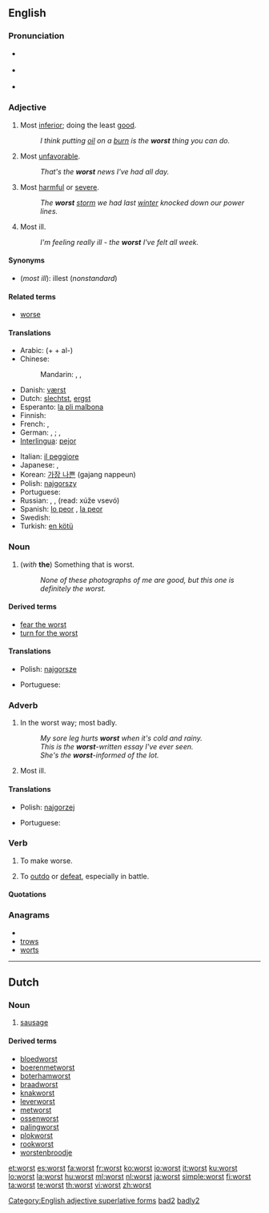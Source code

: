 ==English==

===Pronunciation===
* {{a|RP}} {{IPA|/wɜːst/}}
* {{a|US}} {{IPA|/wɝst/}}
* {{audio|en-us-worst.ogg|Audio (US)}}
*: {{rhymes|ɜː(r)st}}

===Adjective===
{{infl|en|adjective}}

# Most [[inferior]]; doing the least [[good]].
#: ''I think putting [[oil]] on a [[burn]] is the '''worst''' thing you can do.''
# Most [[unfavorable]].
#: ''That's the '''worst''' news I've had all day.''
# Most [[harmful]] or [[severe]].
#: ''The '''worst''' [[storm]] we had last [[winter]] knocked down our power lines.''
# Most ill.
#: ''I'm feeling really ill - the '''worst''' I've felt all week.''

====Synonyms====
* (''most ill''): illest (''nonstandard'')

====Related terms====
* [[worse]]

====Translations====
{{trans-top|most inferior}}
* Arabic: (+ {{Arab|[[ال|الـ]]}} + al-) {{t|ar|أسوأ|tr='áswa'}}
* Chinese:
*: Mandarin: {{t|cmn|最壞|sc=Hani}},  {{t|cmn|最坏|tr=zuìhuài|sc=Hani}},  {{t|cmn|最差|tr=zuìchà|sc=Hani}}
* Danish: [[værst]]
* Dutch: [[slechtst]], [[ergst]]
* Esperanto: [[la pli malbona]]
* Finnish: {{t-|fi|pahin}}
* French: {{qualifier|+ le / la}} {{t+|fr|pire}},  {{qualifier|+ le plus / la plus}} {{t+|fr|mauvais|alt=mauvais(e)}}
* German: {{qualifier|+ der, die, das}} {{t|de|schlechteste}},  {{t|de|schlechtester}};  {{qualifier|+ der, die, das}} {{t|de|schlimmste}}, {{t|de|schlimmster}}
* [[Interlingua]]: [[pejor]]
{{trans-mid}}
* Italian: [[il peggiore]]
* Japanese: {{qualifier|+ -の -no}} {{t|ja|最悪|tr=さいあく, saiaku}},  {{qualifier|+ -の -no}} {{t-|ja|最低|tr=さいてい, saitei}}
* Korean: [[가장 나쁜]] (gajang nappeun)
* Polish: [[najgorszy]] {{m}}
* Portuguese: {{t+|pt|pior}}
* Russian: {{t+|ru|худший|tr=xúdšij}}, {{t|ru|наихудший|tr=naixúdšij}},  {{t|ru|хуже всего|tr=xúže vsegó}} (read: xúže vsevó)
* Spanish: [[lo peor]] {{m}}, [[la peor]] {{f}}
* Swedish: {{t+|sv|värst}}
* Turkish: [[en kötü]]
{{trans-bottom}}

===Noun===
{{en-noun|-}}

# (''with'' '''the''') ­Something that is worst.
#: ''None of these photographs of me are good, but this one is definitely the worst.''

====Derived terms====
* [[fear the worst]]
* [[turn for the worst]]

====Translations====
{{trans-top|something that is worst}}
* Polish: [[najgorsze]] {{n}}
{{trans-mid}}
* Portuguese: {{t+|pt|pior|m}}
{{trans-bottom}}

===Adverb===
{{infl|en|adverb}}

# In the worst way; most badly.
#: ''My sore leg hurts '''worst''' when it's cold and rainy.''
#: ''This is the '''worst'''-written essay I've ever seen.''
#: ''She's the '''worst'''-informed of the lot.''
# Most ill.

====Translations====
{{trans-top|in the worst way; most badly}}
* Polish: [[najgorzej]]
{{trans-mid}}
* Portuguese: {{t+|pt|pior}}
{{trans-bottom}}

===Verb===
{{en-verb}}

# {{archaic}} To make worse.
# {{rare}} To [[outdo]] or [[defeat]], especially in battle.

====Quotations====
{{seeCites}}

===Anagrams===
* {{alphagram|orstw}}
* [[trows#English|trows]]
* [[worts#English|worts]]

[[Category:English adjective superlative forms]]
[[Category:English suppletive adjective paradigms|bad2]]
[[Category:English suppletive adverb paradigms|badly2]]

----

==Dutch==

===Noun===
{{nl-noun|g1=f|g2=m}}

# [[sausage]]

====Derived terms====
* [[bloedworst]]
* [[boerenmetworst]]
* [[boterhamworst]]
* [[braadworst]]
* [[knakworst]]
* [[leverworst]]
* [[metworst]]
* [[ossenworst]]
* [[palingworst]]
* [[plokworst]]
* [[rookworst]]
* [[worstenbroodje]]

[[et:worst]]
[[es:worst]]
[[fa:worst]]
[[fr:worst]]
[[ko:worst]]
[[io:worst]]
[[it:worst]]
[[ku:worst]]
[[lo:worst]]
[[la:worst]]
[[hu:worst]]
[[ml:worst]]
[[nl:worst]]
[[ja:worst]]
[[simple:worst]]
[[fi:worst]]
[[ta:worst]]
[[te:worst]]
[[th:worst]]
[[vi:worst]]
[[zh:worst]]